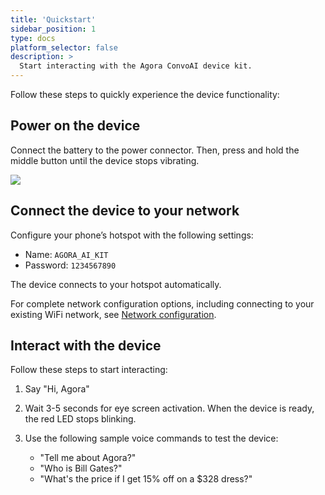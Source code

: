 ```yaml
---
title: 'Quickstart'
sidebar_position: 1
type: docs
platform_selector: false
description: >
  Start interacting with the Agora ConvoAI device kit.
---
```


Follow these steps to quickly experience the device functionality:

## Power on the device

Connect the battery to the power connector. Then, press and hold the middle button until the device stops vibrating.

![](\images\convo-ai-device-kit\power_on.png)

## Connect the device to your network

Configure your phone’s hotspot with the following settings:

- Name: `AGORA_AI_KIT`
- Password: `1234567890`

The device connects to your hotspot automatically. 

For complete network configuration options, including connecting to your existing WiFi network, see [Network configuration](../get-started/basics/#network-configuration).

## Interact with the device

Follow these steps to start interacting:

1. Say "Hi, Agora"
1. Wait 3-5 seconds for eye screen activation. When the device is ready, the red LED stops blinking.
1. Use the following sample voice commands to test the device:  

    - "Tell me about Agora?"  
    - "Who is Bill Gates?"  
    - "What's the price if I get 15% off on a $328 dress?"  
